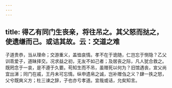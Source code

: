 ```yaml
---
---
---
```

title: 得乙有同门生丧亲，将往吊之。其父怒而挞之，使遗缣而己。或诘其故。云：交道之难
---



子道贵恭，当从理命；交游重义，盖恤哀情。孝不在于诡随，仁岂忘于恻隐？乙父训乖爱子，道昧择交。况求益之初，无友不如己者；及居丧之际，凡人犹合救之。既罔念于一哀，是不遵于久要。苟知生而不吊，虽赠死以何为？旧馆遇丧，宣父尚宜出涕；同门在戚，王丹未可忘情。纵申遗帛之诚，岂补赠刍之义？肆一抶之怒，父兮既爽义方；杜三谏之辞，子也亦亏孝道。宜哉或诘，允矣知言。